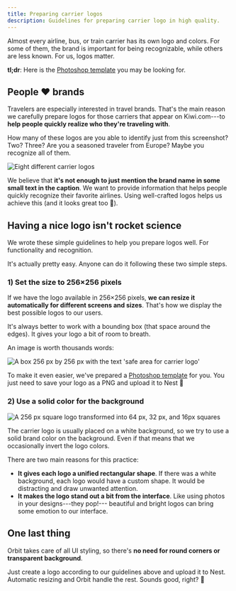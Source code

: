 ```yaml
---
title: Preparing carrier logos
description: Guidelines for preparing carrier logo in high quality.
---
```


Almost every airline, bus, or train carrier has its own logo and colors.
For some of them, the brand is important for being recognizable,
while others are less known.
For us, logos matter.

**tl;dr**: Here is the [Photoshop template](/carrier-logo-template.psd) you may be looking for.

## People ❤️ brands

Travelers are especially interested in travel brands.
That's the main reason we carefully prepare logos for those carriers that appear on
Kiwi.com---to **help people quickly realize who they're traveling with**.

How many of these logos are you able to identify just from this screenshot?
Two? Three? Are you a seasoned traveler from Europe? Maybe you recognize all of them.

![Eight different carrier logos](../../../images/carrier-logos/logo-carriers.png "1st row: Ryanair, KLM, RegioJet, FlixBus;
2nd row: Tap Portugal, Vueling, Lufthansa, easyJet")

We believe that **it's not enough to just mention the brand name in some small text in the caption**.
We want to provide information that helps people quickly recognize their favorite airlines.
Using well-crafted logos helps us achieve this (and it looks great too 🥳).

## Having a nice logo isn't rocket science

We wrote these simple guidelines to help you prepare logos well.
For functionality and recognition.

It's actually pretty easy.
Anyone can do it following these two simple steps.

### **1) Set the size to 256×256 pixels**

If we have the logo available in 256×256 pixels,
**we can resize it automatically for different screens and sizes**.
That's how we display the best possible logos to our users.

It's always better to work with a bounding box (that space around the edges).
It gives your logo a bit of room to breath.

An image is worth thousands words:

![A box 256 px by 256 px with the text 'safe area for carrier logo'
](../../../images/carrier-logos/carrier-logo-template.png)

To make it even easier, we've prepared a [Photoshop template](/carrier-logo-template.psd) for you.
You just need to save your logo as a PNG and upload it to Nest 🙂

### 2) Use a solid color for the background

![A 256 px square logo transformed into 64 px, 32 px, and 16px squares
](../../../images/carrier-logos/carrier-automatic-resizing.png)

The carrier logo is usually placed on a white background,
so we try to use a solid brand color on the background.
Even if that means that we occasionally invert the logo colors.

There are two main reasons for this practice:

- **It gives each logo a unified rectangular shape**.
  If there was a white background, each logo would have a custom shape.
  It would be distracting and draw unwanted attention.
- **It makes the logo stand out a bit from the interface**.
  Like using photos in your designs---they pop!---
  beautiful and bright logos can bring some emotion to our interface.

## One last thing

Orbit takes care of all UI styling,
so there's **no need for round corners or transparent background**.

Just create a logo according to our guidelines above and upload it to Nest.
Automatic resizing and Orbit handle the rest.
Sounds good, right? 🙂
